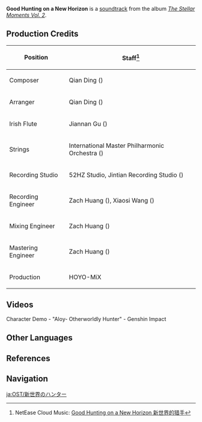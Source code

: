 {{Soundtrack Infobox
|title          =
|image          = The Stellar Moments Vol. 2.png
|album          = The Stellar Moments Vol. 2
|number         = 16
|featured       =
|featured2      =
|featured3      =
|featured_disc  =
|featured_disc2 =
|featured_disc3 =
|youtube_id     = hopQXbkXm94
|youtube_time   = 1378
|spotify_id     = 25hSwHLBBjSD38LJoG72Wb
|played_in      = Character Demo
|during         = [https://youtu.be/watch?v=NQBk9S1fpcw Character Demo - "Aloy: Otherworldly Hunter"]
|domain         =
|previous       = Will of Thunder
|next           = Tactician's Grit
}}
'''Good Hunting on a New Horizon''' is a [[soundtrack]] from the album ''[[The Stellar Moments Vol. 2]]''.

==Production Credits==
{| class="wikitable" style="text-align:left; height:0.5em"
! Position
! Staff<ref>NetEase Cloud Music: [https://music.163.com/#/song?id=1913532417 Good Hunting on a New Horizon 新世界的猎手]</ref>
|-
! Composer
| Qian Ding ({{zh|丁谦}})
|-
! Arranger
| Qian Ding ({{zh|丁谦}})
|-
! Irish Flute
| Jiannan Gu ({{zh|顾剑楠}})
|-
! Strings
| International Master Philharmonic Orchestra ({{zh|国际首席爱乐乐团}})
|-
! Recording Studio
| 52HZ Studio, Jintian Recording Studio ({{zh|金田录音棚}})
|-
! Recording Engineer
| Zach Huang ({{zh|黄巍}}), Xiaosi Wang ({{zh|王小四}})
|-
! Mixing Engineer
| Zach Huang ({{zh|黄巍}})
|-
! Mastering Engineer
| Zach Huang ({{zh|黄巍}})
|-
! Production
| HOYO-MiX
|}

==Videos==
<gallery>
Character Demo - "Aloy- Otherworldly Hunter" - Genshin Impact
</gallery>

==Other Languages==
{{Other Languages
|en      = Good Hunting on a New Horizon
|zhs     = 新世界的猎手
|zhs_rm  = Xīn Shìjiè de Lièshǒu
|zht     = 新世界的獵手
|zht_rm  = Xīn Shìjiè de Lièshǒu
|zh_tl   = 
|ja      = 新世界のハンター
|ja_rm   = Shin Sekai no Hantaa
|ja_tl   = A New World's Hunter
|tr      = 
|tr_tl   = 
|it      = 
|it_tl   = 
}}

==References==
{{Reflist}}

==Navigation==
{{Soundtrack Navbox|The Stellar Moments}}

[[ja:OST/新世界のハンター]]